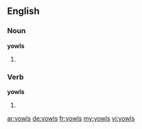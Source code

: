 ==English==

===Noun===
'''yowls'''

# {{plural of|yowl}}

===Verb===
'''yowls'''

# {{third-person singular of|yowl}}

[[ar:yowls]]
[[de:yowls]]
[[fr:yowls]]
[[my:yowls]]
[[vi:yowls]]